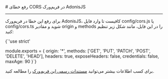 

<Layout>
<Head>
<title>مستندات رفع خطای CORS در AdonisJS - لیارا</title>
<meta property="og:title" content="مستندات خدمات رایانش ابری لیارا" />
<meta property="og:description" content="مستندات مربوط به رفع خطای CORS در AdonisJS در پلتفرم NodeJS در لیارا"  />
<meta property="og:image" content="https://files.liara.ir/liara/logos/liara-poster.jpg" />
</Head>
# رفع خطای CORS در فریم‌ورک AdonisJS
<hr className="mb-2" />

برای رفع این خطا در فریم‌ورک AdonisJS، کافیست تا وارد فایل <Important>config/cors.js</Important> یا <Important>config/cors.ts</Important> شوید و مقادیر <Important>origin</Important> و <Important>methods</Important> را در این فایل، مانند شکل زیر تنظیم کنید:
<div className="h-2" />
<div dir='ltr'>
    <Highlight className="bash">
        {`'use strict'

module.exports = {
  origin: '*',
  methods: ['GET', 'PUT', 'PATCH', 'POST', 'DELETE', 'HEAD'],
  headers: true,
  exposeHeaders: false,
  credentials: false,
  maxAge: 90
}`}
    </Highlight>
</div>
<div className="h-2" />
<Alert variant='success'>
<p>
برای کسب اطلاعات بیشتر می‌توانید <a href="https://docs.adonisjs.com/guides/security/cors" className="text-[#2196f3] ">مستندات رسمی این فریم‌ورک</a> را مطالعه کنید.
</p>
</Alert>
</Layout>